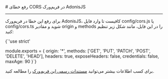 

<Layout>
<Head>
<title>مستندات رفع خطای CORS در AdonisJS - لیارا</title>
<meta property="og:title" content="مستندات خدمات رایانش ابری لیارا" />
<meta property="og:description" content="مستندات مربوط به رفع خطای CORS در AdonisJS در پلتفرم NodeJS در لیارا"  />
<meta property="og:image" content="https://files.liara.ir/liara/logos/liara-poster.jpg" />
</Head>
# رفع خطای CORS در فریم‌ورک AdonisJS
<hr className="mb-2" />

برای رفع این خطا در فریم‌ورک AdonisJS، کافیست تا وارد فایل <Important>config/cors.js</Important> یا <Important>config/cors.ts</Important> شوید و مقادیر <Important>origin</Important> و <Important>methods</Important> را در این فایل، مانند شکل زیر تنظیم کنید:
<div className="h-2" />
<div dir='ltr'>
    <Highlight className="bash">
        {`'use strict'

module.exports = {
  origin: '*',
  methods: ['GET', 'PUT', 'PATCH', 'POST', 'DELETE', 'HEAD'],
  headers: true,
  exposeHeaders: false,
  credentials: false,
  maxAge: 90
}`}
    </Highlight>
</div>
<div className="h-2" />
<Alert variant='success'>
<p>
برای کسب اطلاعات بیشتر می‌توانید <a href="https://docs.adonisjs.com/guides/security/cors" className="text-[#2196f3] ">مستندات رسمی این فریم‌ورک</a> را مطالعه کنید.
</p>
</Alert>
</Layout>